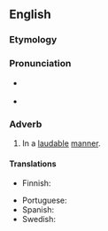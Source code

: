 ==English==

===Etymology===
{{suffix|en|laudable|ly}}

===Pronunciation===
* {{a|UK}} {{IPA|en|/ˈlɔː.dɪb.li/}}
* {{rhymes|en|ɔːdɪbli}}

===Adverb===
{{en-adv}}

# In a [[laudable]] [[manner]].

====Translations====
{{trans-top|in a laudable manner}}
* Finnish: {{t+|fi|kiitettävästi}}
{{trans-mid}}
* Portuguese: {{t|pt|louvavelmente}}
* Spanish: {{t|es|loablemente}}
* Swedish: {{t+|sv|lovvärt}}
{{trans-bottom}}